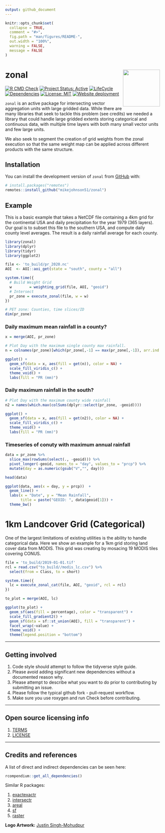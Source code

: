 ```yaml
---
output: github_document
---
```


<!-- README.md is generated from README.Rmd. Please edit that file -->

```r
knitr::opts_chunk$set(
  collapse = TRUE,
  comment = "#>",
  fig.path = "man/figures/README-",
  out.width = "100%",
  warning = FALSE,
  message = FALSE
)
```

# zonal <img src="man/figures/logo.png" align="right" alt="" width="120" />

<!-- badges: start -->
[![R CMD Check](https://github.com/mikejohnson51/zonal/actions/workflows/R-CMD-check.yaml/badge.svg)](https://github.com/mikejohnson51/zonal/actions/workflows/R-CMD-check.yaml)
[![Project Status: Active](https://www.repostatus.org/badges/latest/active.svg)](https://www.repostatus.org/#active)
[![LifeCycle](man/figures/lifecycle/lifecycle-experimental.svg)](https://lifecycle.r-lib.org/articles/stages.html#experimental)
[![Dependencies](https://img.shields.io/badge/dependencies-7/30-orange?style=flat)](#)
[![License: MIT](https://img.shields.io/badge/License-MIT-yellow.svg)](https://choosealicense.com/licenses/mit/)
[![Website deployment](https://github.com/mikejohnson51/zonal/actions/workflows/pkgdown.yaml/badge.svg)](https://github.com/mikejohnson51/zonal/actions/workflows/pkgdown.yaml)
<!-- badges: end -->

`zonal` is an active package for intersecting vector aggregation units with large gridded data. While there are many libraries that seek to tackle this problem (see credits) we needed a library that could handle large gridded extents storing categorical and continuous data, with multiple time layers with both many small vector units and few large units.

We also seek to segment the creation of grid weights from the zonal execution so that the same weight map can be applied across different products with the same structure.

## Installation

You can install the development version of `zonal` from [GitHub](https://github.com/) with:

``` r
# install.packages("remotes")
remotes::install_github("mikejohnson51/zonal")
```
## Example

This is a basic example that takes a NetCDF file containing a 4km grid for the continental USA and daily precipitation for the year 1979 (365 layers). Our goal is to subset this file to the southern USA, and compute daily county level averages. The result is a daily rainfall average for each county.

```r
library(zonal)
library(dplyr)
library(tidyr)
library(ggplot2)

file <- 'to_build/pr_2020.nc'
AOI  <- AOI::aoi_get(state = "south", county = "all") 

system.time({
  # Build Weight Grid
  w        = weighting_grid(file, AOI, "geoid")
  # Intersect
  pr_zone = execute_zonal(file, w = w)
})

# PET zone: Counties, time slices/ID
dim(pr_zone)
```

### Daily maximum mean rainfall in a county?

```r
x = merge(AOI, pr_zone)

# Plot Day with the maximum single county max rainfall.
n = colnames(pr_zone)[which(pr_zone[,-1] == max(pr_zone[,-1]), arr.ind = TRUE)[2] + 1]

ggplot() + 
  geom_sf(data = x, aes(fill = get(n)), color = NA) + 
  scale_fill_viridis_c() + 
  theme_void() + 
  labs(fill = "PR (mm)")
```

### Daily maximum rainfall in the south?

```r
# Plot Day with the maximum county wide rainfall
n2 = names(which.max(colSums(dplyr::select(pr_zone, -geoid))))

ggplot() + 
  geom_sf(data = x, aes(fill = get(n2)), color = NA) + 
  scale_fill_viridis_c() + 
  theme_void() + 
  labs(fill = "PR (mm)")
```

### Timeseries of conuty with maximum annual rainfall

```r
data = pr_zone %>% 
  slice_max(rowSums(select(., -geoid))) %>% 
  pivot_longer(-geoid, names_to = "day", values_to = "prcp") %>% 
  mutate(day = as.numeric(gsub("V","", day)))

head(data)
```

```r
ggplot(data, aes(x = day, y = prcp))  + 
  geom_line() + 
  labs(x = "Date", y = "Mean Rainfall",
       title = paste("GEOID: ", data$geoid[1])) +
  theme_bw()
```

# 1km Landcover Grid (Categorical)

One of the largest limitations of existing utilities is the ability to handle categorical data. Here we show an example for a 1km grid storing land cover data from MODIS. This grid was creating by mosacing 19 MODIS tiles covering CONUS.

```r
file = 'to_build/2019-01-01.tif'
rcl = read.csv("to_build//modis_lc.csv") %>% 
  select(from = Class, to = short)

system.time({
  lc = execute_zonal_cat(file, AOI, "geoid", rcl = rcl)
})
```

```r
to_plot = merge(AOI, lc)

ggplot(to_plot) + 
  geom_sf(aes(fill = percentage), color = "transparent") + 
  scale_fill_gradient2() +
  geom_sf(data = sf::st_union(AOI), fill = "transparent") + 
  facet_wrap(~value) + 
  theme_void() + 
  theme(legend.position = "bottom")
```

----

## Getting involved

1. Code style should attempt to follow the tidyverse style guide.
2. Please avoid adding significant new dependencies without a documented reason why.
3. Please attempt to describe what you want to do prior to contributing by submitting an issue.
4. Please follow the typical github fork - pull-request workflow.
5. Make sure you use roxygen and run Check before contributing.

----

## Open source licensing info
1. [TERMS](TERMS.md)
2. [LICENSE](LICENSE)

----

## Credits and references

A list of direct and indirect dependencies can be seen here:

```r
rcompendium::get_all_dependencies()
```

Similar R packages:

1. [exactexactr](https://github.com/isciences/exactextractr)
2. [intersectr](https://github.com/USGS-R/intersectr)
3. [areal](https://github.com/slu-openGIS/areal)
4. [sf](https://github.com/r-spatial/sf)
5. [raster](https://github.com/rspatial/raster)

**Logo Artwork:** [Justin Singh-Mohudpur](https://www.justinsingh.me/about/)
